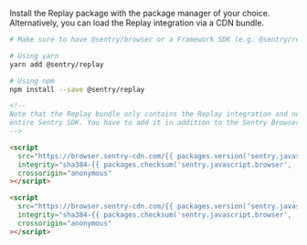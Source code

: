 Install the Replay package with the package manager of your choice. Alternatively, you can load the Replay integration via a CDN bundle.

```bash {tabTitle: ESM}
# Make sure to have @sentry/browser or a Framework SDK (e.g. @sentry/react) installed

# Using yarn
yarn add @sentry/replay

# Using npm
npm install --save @sentry/replay
```

```html {tabTitle: CDN}
<!--
Note that the Replay bundle only contains the Replay integration and not the
entire Sentry SDK. You have to add it in addition to the Sentry Browser SDK bundle:
-->

<script
  src="https://browser.sentry-cdn.com/{{ packages.version('sentry.javascript.browser') }}/bundle.min.js"
  integrity="sha384-{{ packages.checksum('sentry.javascript.browser', 'bundle.min.js', 'sha384-base64') }}"
  crossorigin="anonymous"
></script>

<script
  src="https://browser.sentry-cdn.com/{{ packages.version('sentry.javascript.browser') }}/replay.min.js"
  integrity="sha384-{{ packages.checksum('sentry.javascript.browser', 'replay.min.js', 'sha384-base64') }}"
  crossorigin="anonymous"
></script>
```
